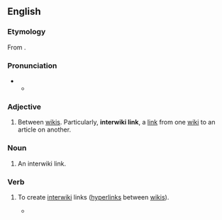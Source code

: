 {{selfref|For interwiki related to the Wikimedia projects, see [[Wikipedia:Wikipedia:InterWikimedia links|Wikipedia:InterWikimedia links]].}}
==English==

===Etymology===
From {{prefix|en|inter|wiki}}.

===Pronunciation===
* {{IPA|en|/ˌɪntə(ɹ)ˈwɪki/}}
** {{audio|en|LL-Q1860 (eng)-Vealhurl-interwiki.wav|Audio (UK)}}

===Adjective===
{{en-adj|-}}

# {{lb|en|WMF}} Between [[wiki]]s. Particularly, '''interwiki link''', a [[link]] from one [[wiki]] to an article on another.

===Noun===
{{en-noun}}

# {{lb|en|WMF}} An interwiki link.

===Verb===
{{en-verb}}

# {{lb|en|WMF}} To create [[#Adjective|interwiki]] links ([[hyperlink]]s between [[wiki]]s).
#: {{cot|en|transwiki}}
#* {{quote-book|en|year=2008|page=415|passage=Any page, not just articles, can be '''interwikied'''.|author=Phoebe Ayers, Charles Matthews, Ben Yates}}